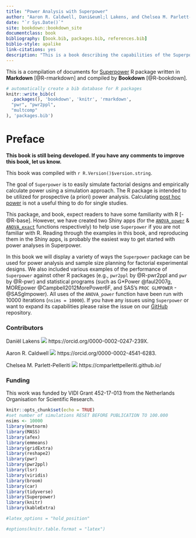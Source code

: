 --- 
title: "Power Analysis with Superpower"
author: "Aaron R. Caldwell, Dani&euml;l Lakens, and Chelsea M. Parlett-Pelleriti"
date: "`r Sys.Date()`"
site: bookdown::bookdown_site
documentclass: book
bibliography: [book.bib, packages.bib, references.bib]
biblio-style: apalike
link-citations: yes
description: "This is a book describing the capabilities of the Superpower R package."
---

This is a compilation of documents for [Superpower](https://github.com/arcaldwell49/Superpower) R package written in **Markdown** [@R-rmarkdown] and compiled by **Bookdown** [@R-bookdown]. 



```{r include=FALSE}
# automatically create a bib database for R packages
knitr::write_bib(c(
  .packages(), 'bookdown', 'knitr', 'rmarkdown', 
  "pwr", "pwr2ppl",
  "multcomp"
), 'packages.bib')
```

# Preface {-}

**This book is still being developed. If you have any comments to improve this book, let us know.**

This book was compiled with `r R.Version()$version.string`.

The goal of `Superpower` is to easily simulate factorial designs and empirically calculate power using a simulation approach. 
The R package is intended to be utilized for prospective (a priori) power analysis. Calculating [post hoc power](http://daniellakens.blogspot.com/2014/12/observed-power-and-what-to-do-if-your.html) is not a useful thing to do for single studies. 

This package, and book, expect readers to have some familiarity with R [-@R-base]. However, we have created two Shiny apps (for the [`ANOVA_power`](https://arcaldwell49.github.io/project/shinypowerapp/) & [`ANOVA_exact`](https://arcaldwell49.github.io/project/shinyexactapp/) functions respectively) to help use `Superpower` if you are not familiar with R. Reading through the examples in this book, and reproducing them in the Shiny apps, is probably the easiest way to get started with power analyses in Superpower.

In this book we will display a variety of ways the `Superpower` package can be used for power analysis and sample size planning for factorial experimental designs. We also included various examples of the performance of `Superpower` against other R packages (e.g., `pwr2ppl` by @R-pwr2ppl  and `pwr` by @R-pwr) and statistical programs (such as G*Power @faul2007g, MOREpower  @Campbell2012MorePower6F, and SAS's `PROC GLMPOWER` -@SASglmpower). All uses of the `ANOVA_power` function have been run with 10000 iterations (`nsims = 10000`). If you have any issues using `Superpower` or want to expand its capabilities please raise the issue on our [GitHub](https://github.com/arcaldwell49/Superpower/issues) repository.

### Contributors {-}

Daniël Lakens ![](screenshots/orcid.png) https://orcid.org/0000-0002-0247-239X.

Aaron R. Caldwell ![](screenshots/orcid.png) https://orcid.org/0000-0002-4541-6283.

Chelsea M. Parlett-Pelleriti ![](screenshots/github5.png) https://cmparlettpelleriti.github.io/


### Funding {-}
This work was funded by VIDI Grant 452-17-013 from the Netherlands Organisation for Scientific Research.


```{r setup, include=FALSE}
knitr::opts_chunk$set(echo = TRUE)
#set number of simulations RESET BEFORE PUBLICATION TO 100.000
nsims <- 10000 
library(mvtnorm)
library(MASS)
library(afex)
library(emmeans)
library(gridExtra)
library(reshape2)
library(pwr)
library(pwr2ppl)
library(lsr)
library(viridis)
library(broom)
library(car)
library(tidyverse)
library(Superpower)
library(knitr)
library(kableExtra)

#latex_options = "hold_position"
```

```{r global_options, include=FALSE}
#options(knitr.table.format = "latex")

```

